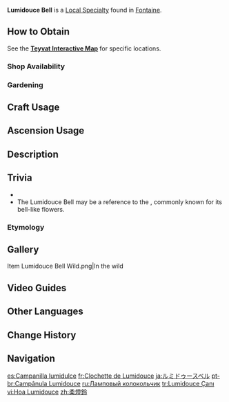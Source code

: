 {{Item Infobox
|id           = 101235
|image        = Item Lumidouce Bell.png
|type         = Local Specialty (Fontaine)
|group        = Local Specialties
|invCategory  = Materials
|description  = A serene and tranquil violet flower. It has a light, soft, and lasting scent and is often used for making luxurious perfumes.
|source1      = Found in the north of the [[Court of Fontaine]]
|source2      = [[Gardening]] with [[A Path of Value: Luxuriant Glebe|Luxuriant Glebe]]
}}
'''Lumidouce Bell''' is a [[Local Specialty]] found in [[Fontaine]].

==How to Obtain==
See the '''[https://webstatic-sea.mihoyo.com/app/ys-map-sea/index.html#/map/2?shown_types=502 Teyvat Interactive Map]''' for specific locations.

===Shop Availability===
{{Shop Availability}}

===Gardening===
{{Recipe
|type = Luxuriant Glebe
|time = 2d 22h
|Lumidouce Bell Seed = 1
|sort = Lumidouce Bell Seed
|yield = 3
}}

==Craft Usage==
{{Craft Usage}}

==Ascension Usage==
{{Ascension Usage}}

==Description==
{{Description|A serene and tranquil violet flower. It has a light, soft, and lasting scent and is often used for making rare perfumes.<br>Lumidouce Bell is said to represent parting and the wish for reunion.<br>In [[Coppelius]]'s play Golden [[Hyperborea]], the flower is referred to as "Weeping Crystal." The play depicts a homesick flower wandering in the [[Snezhnaya|freezing lands of the north]]. Its beauty is made eternal by the icy winds. Critics of Coppelius's time thought that he was obsessed with eternal beauty and eternal love—this obsession was written into every line of his last works.|[[Archive]]}}

==Trivia==
* {{Mail Attachments by Category List}}
* The Lumidouce Bell may be a reference to the {{w|Lily of the valley}}, commonly known for its bell-like flowers.
===Etymology===
{{Transclude|Lumidouce Harbor|Etymology}}

==Gallery==
<gallery>
Item Lumidouce Bell Wild.png|In the wild
</gallery>

==Video Guides==
{{EVT
|video1   = https://youtu.be/vzVdry768LM
|caption1 = Lumidouce Bell (79 Total): All Farming Location & Quick Route 
}}

==Other Languages==
{{Other Languages
|en      = Lumidouce Bell
|zhs     = 柔灯铃
|zhs_rm  = Róudēng Líng
|zht     = 柔燈鈴
|zht_rm  = Róudēng Líng
|zh_tl   = Softlight Bell
|ja      = ルミドゥースベル
|ja_rm   = Rumiduusu Beru
|ja_tl   = Lumidouce Bell
|ko      = 등방울꽃
|ko_rm   = 
|ko_tl   = Lamp Bell Flower
|es      = Campanilla lumidulce
|es_tl   = Little Sweetlight Bell
|es_note = Rather than simply bring over the word used in French like other localizations have done, the Spanish translation creates a similar portmanteau from Spanish words instead: {{Es|lumi-|light}} and {{Es|dulce|sweet.}}
|fr      = Clochette de Lumidouce
|fr_tl   = Lumidouce Bell
|ru      = Ламповый колокольчик
|ru_tl   = Lamp Bellflower
|th      = Lumidouce Bell
|vi      = Hoa Lumidouce
|vi_tl   = Lumidouce Flower
|de      = Lumidouce-Glockenblume
|de_tl   = Lumidouce {{w|Hyacinthoides non-scripta|Bluebell}}
|id      = Lumidouce Bell
|pt      = Campânula Lumidouce
|pt_tl   = 
|tr      = Lumidouce Çanı
|tr_tl   = Lumidouce Bell
|it      = Campanula di Lumidouce
|it_tl   = 
}}

==Change History==
{{Change History|4.0}}

==Navigation==
{{Material Navbox|Local Specialties}}

[[es:Campanilla lumidulce]]
[[fr:Clochette de Lumidouce]]
[[ja:ルミドゥースベル]]
[[pt-br:Campânula Lumidouce]]
[[ru:Ламповый колокольчик]]
[[tr:Lumidouce Çanı]]
[[vi:Hoa Lumidouce]]
[[zh:柔燈鈴]]